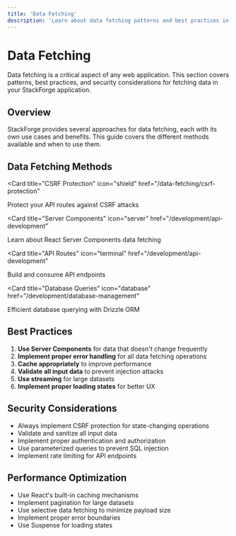 ```yaml
---
title: 'Data Fetching'
description: 'Learn about data fetching patterns and best practices in StackForge'
---
```


# Data Fetching

Data fetching is a critical aspect of any web application. This section covers patterns, best practices, and security considerations for fetching data in your StackForge application.

## Overview

StackForge provides several approaches for data fetching, each with its own use cases and benefits. This guide covers the different methods available and when to use them.

## Data Fetching Methods

<CardGroup cols={2}>

<Card
  title="CSRF Protection"
  icon="shield"
  href="/data-fetching/csrf-protection"
>
  Protect your API routes against CSRF attacks
</Card>

<Card
  title="Server Components"
  icon="server"
  href="/development/api-development"
>
  Learn about React Server Components data fetching
</Card>

<Card
  title="API Routes"
  icon="terminal"
  href="/development/api-development"
>
  Build and consume API endpoints
</Card>

<Card
  title="Database Queries"
  icon="database"
  href="/development/database-management"
>
  Efficient database querying with Drizzle ORM
</Card>

</CardGroup>

## Best Practices

1. **Use Server Components** for data that doesn't change frequently
2. **Implement proper error handling** for all data fetching operations
3. **Cache appropriately** to improve performance
4. **Validate all input data** to prevent injection attacks
5. **Use streaming** for large datasets
6. **Implement proper loading states** for better UX

## Security Considerations

- Always implement CSRF protection for state-changing operations
- Validate and sanitize all input data
- Implement proper authentication and authorization
- Use parameterized queries to prevent SQL injection
- Implement rate limiting for API endpoints

## Performance Optimization

- Use React's built-in caching mechanisms
- Implement pagination for large datasets
- Use selective data fetching to minimize payload size
- Implement proper error boundaries
- Use Suspense for loading states